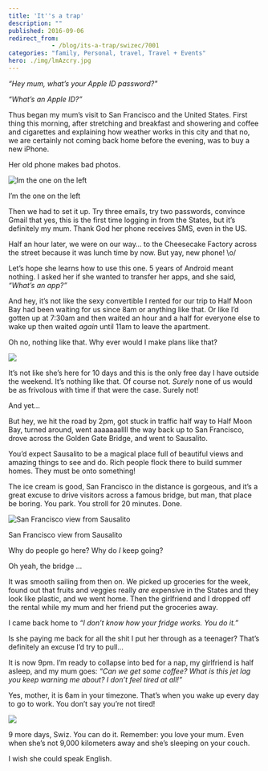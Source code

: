 ```yaml
---
title: 'It''s a trap'
description: ""
published: 2016-09-06
redirect_from: 
            - /blog/its-a-trap/swizec/7001
categories: "family, Personal, travel, Travel + Events"
hero: ./img/lmAzcry.jpg
---
```

_“Hey mum, what’s your Apple ID password?"_

_“What’s an Apple ID?”_

Thus began my mum’s visit to San Francisco and the United States. First thing this morning, after stretching and breakfast and showering and coffee and cigarettes and explaining how weather works in this city and that no, we are certainly not coming back home before the evening, was to buy a new iPhone.

Her old phone makes bad photos.

![Im the one on the left](./img/lmAzcry.jpg)

I’m the one on the left

Then we had to set it up. Try three emails, try two passwords, convince Gmail that yes, this is the first time logging in from the States, but it’s definitely my mum. Thank God her phone receives SMS, even in the US.

Half an hour later, we were on our way… to the Cheesecake Factory across the street because it was lunch time by now. But yay, new phone! \\o/

Let’s hope she learns how to use this one. 5 years of Android meant nothing. I asked her if she wanted to transfer her apps, and she said, _“What’s an app?”_

And hey, it’s not like the sexy convertible I rented for our trip to Half Moon Bay had been waiting for us since 8am or anything like that. Or like I’d gotten up at 7:30am and then waited an hour and a half for everyone else to wake up then waited _again_ until 11am to leave the apartment.

Oh no, nothing like that. Why ever would I make plans like that?

![](./img/cdn-57a9496f-a3ec-45b4-bb22-961191e4c8a0-ae518471-76e2-407d-897c-e6aae1021a44.jpg)

It’s not like she’s here for 10 days and this is the only free day I have outside the weekend. It’s nothing like that. Of course not. _Surely_ none of us would be as frivolous with time if that were the case. Surely not!

And yet…

But hey, we hit the road by 2pm, got stuck in traffic half way to Half Moon Bay, turned around, went aaaaaaallll the way back up to San Francisco, drove across the Golden Gate Bridge, and went to Sausalito.

You’d expect Sausalito to be a magical place full of beautiful views and amazing things to see and do. Rich people flock there to build summer homes. They must be onto something!

The ice cream is good, San Francisco in the distance is gorgeous, and it’s a great excuse to drive visitors across a famous bridge, but man, that place be boring. You park. You stroll for 20 minutes. Done.

![San Francisco view from Sausalito](http://i.pbase.com/o5/00/474800/1/69784843.eJFexdTh.proofs061008_0958SausalitoCalifornia.jpg)

San Francisco view from Sausalito

Why do people go here? Why do _I_ keep going?

Oh yeah, the bridge …

It was smooth sailing from then on. We picked up groceries for the week, found out that fruits and veggies really _are_ expensive in the States and they look like plastic, and we went home. Then the girlfriend and I dropped off the rental while my mum and her friend put the groceries away.

I came back home to _“I don’t know how your fridge works. You do it.”_

Is she paying me back for all the shit I put her through as a teenager? That’s definitely an excuse I’d try to pull…

It is now 9pm. I’m ready to collapse into bed for a nap, my girlfriend is half asleep, and my mum goes: _“Can we get some coffee? What is this jet lag you keep warning me about? I don’t feel tired at all!”_

Yes, mother, it is 6am in your timezone. That’s when you wake up every day to go to work. You don’t say you’re not tired!

![](./img/videogames-fanon-images-6-6f-You_don't_say%3F.jpg)

9 more days, Swiz. You can do it. Remember: you love your mum. Even when she’s not 9,000 kilometers away and she’s sleeping on your couch.

I wish she could speak English.